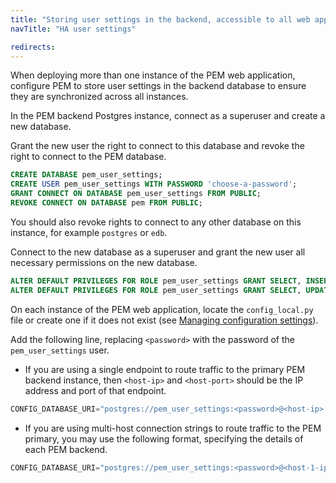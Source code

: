```yaml
---
title: "Storing user settings in the backend, accessible to all web application instances"
navTitle: "HA user settings"

redirects:
---
```


When deploying more than one instance of the PEM web application, configure PEM to store user settings in the backend database to ensure they are synchronized across all instances.

In the PEM backend Postgres instance, connect as a superuser and create a new database.

Grant the new user the right to connect to this database and revoke the right to connect to the PEM database.

```sql
CREATE DATABASE pem_user_settings;
CREATE USER pem_user_settings WITH PASSWORD 'choose-a-password';
GRANT CONNECT ON DATABASE pem_user_settings FROM PUBLIC;
REVOKE CONNECT ON DATABASE pem FROM PUBLIC;
```

You should also revoke rights to connect to any other database on this instance, for example `postgres` or `edb`.

Connect to the new database as a superuser and grant the new user all necessary permissions on the new database.

```sql
ALTER DEFAULT PRIVILEGES FOR ROLE pem_user_settings GRANT SELECT, INSERT, UPDATE, DELETE ON TABLES TO pem_user;
ALTER DEFAULT PRIVILEGES FOR ROLE pem_user_settings GRANT SELECT, UPDATE ON SEQUENCES TO pem_user;
```

On each instance of the PEM web application, locate the `config_local.py` file or create one if it does not exist (see [Managing configuration settings](/pem/latest/managing_configuration_settings.mdx)).

Add the following line, replacing `<password>` with the password of the `pem_user_settings` user.

- If you are using a single endpoint to route traffic to the primary PEM backend instance, then `<host-ip>` and `<host-port>` should be the IP address and port of that endpoint.

```python
CONFIG_DATABASE_URI="postgres://pem_user_settings:<password>@<host-ip>:<host-port>/pem_user_settings"
```

- If you are using multi-host connection strings to route traffic to the PEM primary, you may use the following format, specifying the details of each PEM backend.

```python
CONFIG_DATABASE_URI="postgres://pem_user_settings:<password>@<host-1-ip>:<host-1-port>,<host-2-ip>:<host-2-port>,<host-3-ip>:<host-3-port>/pem_user_settings"
```